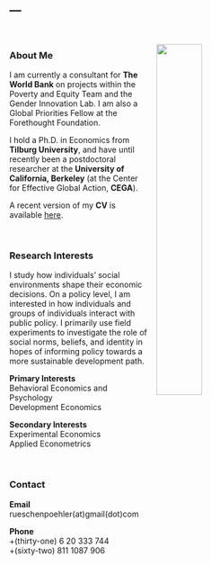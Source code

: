 ---
---


<link rel="stylesheet" href="styles.css" type="text/css">

<img src="pics/JRUE_portrait2.jpg" style="width:40%; border:0px solid; margin-left: 15px; margin-right: 40px; margin-top: 30px; " align="right">

<br>

### About Me

<p>

I am currently a consultant for **The World Bank** on projects within the Poverty and Equity Team and the Gender Innovation Lab. I am also a Global Priorities Fellow at the Forethought Foundation.

I hold a Ph.D. in Economics from **Tilburg University**, and have until recently been a postdoctoral researcher at the **University of California, Berkeley** (at the Center for Effective Global Action, **CEGA**).

A recent version of my **CV** is available <a href="files/Rueschenpoehler_CV_July2021.pdf" target="_blank">here</a>.

<br>

### Research Interests    

<p>

I study how individuals' social environments shape their economic decisions. On a policy level, I am interested in how individuals and groups of individuals interact with public policy. I primarily use field experiments to investigate the role of social norms, beliefs, and identity in hopes of informing policy towards a more sustainable development path.


**Primary Interests**  
Behavioral Economics and Psychology  
Development Economics  

**Secondary Interests**  
Experimental Economics  
Applied Econometrics

<br>


### Contact

<p>

**Email**  
rueschenpoehler(at)gmail(dot)com

<p>

**Phone**  
+(thirty-one) 6 20 333 744  
           +(sixty-two) 811 1087 906
